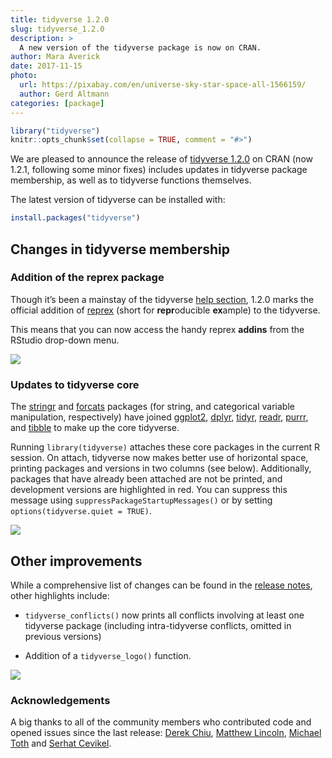 ```yaml
---
title: tidyverse 1.2.0
slug: tidyverse_1.2.0
description: >
  A new version of the tidyverse package is now on CRAN.
author: Mara Averick
date: 2017-11-15
photo:
  url: https://pixabay.com/en/universe-sky-star-space-all-1566159/
  author: Gerd Altmann
categories: [package]
---
```


```r
library("tidyverse")
knitr::opts_chunk$set(collapse = TRUE, comment = "#>")
```

We are pleased to announce the release of [tidyverse 1.2.0](https://github.com/tidyverse/tidyverse/releases) 
on CRAN (now 1.2.1, following some minor fixes) includes updates in tidyverse 
package membership, as well as to tidyverse functions themselves.

The latest version of tidyverse can be installed with:

```r
install.packages("tidyverse")
```

## Changes in tidyverse membership

### Addition of the reprex package

Though it's been a mainstay of the tidyverse [help section](https://www.tidyverse.org/help/), 
1.2.0 marks the official addition of [reprex](http://reprex.tidyverse.org/) 
(short for **repr**oducible **ex**ample) to the tidyverse. 

This means that you can now access the handy reprex **addins** from the RStudio 
drop-down menu.

<img src = "/images/tidyverse_1.2.0/reprex_addin.png" />

### Updates to tidyverse core

The [stringr](http://stringr.tidyverse.org/) and [forcats](http://forcats.tidyverse.org/)
packages (for string, and categorical variable manipulation, respectively) have 
joined [ggplot2](http://ggplot2.tidyverse.org/), [dplyr](http://dplyr.tidyverse.org/), [tidyr](http://tidyr.tidyverse.org/), [readr](http://readr.tidyverse.org/), 
[purrr](http://purrr.tidyverse.org/), and [tibble](http://tibble.tidyverse.org/) 
to make up the core tidyverse. 

Running `library(tidyverse)` attaches these core packages in the current R session.
On attach, tidyverse now makes better use of horizontal space, printing packages
and versions in two columns (see below). Additionally, packages that have 
already been attached are not be printed, and development versions are highlighted
in red. You can suppress this message using `suppressPackageStartupMessages()` 
or by setting `options(tidyverse.quiet = TRUE)`.

<img src = "/images/tidyverse_1.2.0/tidyverse_1-2-0_pkg_load.gif" />


## Other improvements

While a comprehensive list of changes can be found in the [release notes](https://github.com/tidyverse/tidyverse/releases), other highlights 
include:

 * `tidyverse_conflicts()` now prints all conflicts involving at least one
 tidyverse package (including intra-tidyverse conflicts, omitted in previous
 versions)
 
 * Addition of a `tidyverse_logo()` function.

<img src = "/images/tidyverse_1.2.0/tidyverse_logo_function.gif" />

### Acknowledgements

A big thanks to all of the community members who contributed code and opened 
issues since the last release: [Derek Chiu](https://github.com/dchiu911), [Matthew Lincoln](https://github.com/mdlincoln), [Michael Toth](https://github.com/michaeltoth) 
and [Serhat Cevikel](https://github.com/serhatcevikel).
